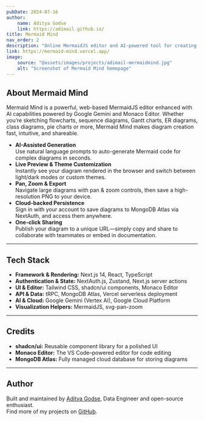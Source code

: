 ```yaml
---
pubDate: 2024-07-16
author:
    name: Aditya Godse
    link: https://adimail.github.io/
title: Mermaid Mind
nav_order: 2
description: "Online MermaidJS editor and AI-powered tool for creating diagrams"
link: https://mermaid-mind.vercel.app/
image:
    source: "@assets/images/projects/adimail-mermaidmind.jpg"
    alt: "Screenshot of Mermaid Mind homepage"
---
```



## About Mermaid Mind

Mermaid Mind is a powerful, web-based MermaidJS editor enhanced with AI capabilities powered by Google Gemini and Monaco Editor. Whether you’re sketching flowcharts, sequence diagrams, Gantt charts, ER diagrams, class diagrams, pie charts or more, Mermaid Mind makes diagram creation fast, intuitive, and shareable.

- **AI-Assisted Generation**  
  Use natural language prompts to auto-generate Mermaid code for complex diagrams in seconds.  
- **Live Preview & Theme Customization**  
  Instantly see your diagram rendered in the browser and switch between light/dark modes or custom themes.  
- **Pan, Zoom & Export**  
  Navigate large diagrams with pan & zoom controls, then save a high-resolution PNG to your device.  
- **Cloud-backed Persistence**  
  Sign in with your account to save diagrams to MongoDB Atlas via NextAuth, and access them anywhere.  
- **One-click Sharing**  
  Publish your diagram to a unique URL—simply copy and share to collaborate with teammates or embed in documentation.

---

## Tech Stack

- **Framework & Rendering:** Next.js 14, React, TypeScript  
- **Authentication & State:** NextAuth.js, Zustand, Next.js server actions  
- **UI & Editor:** Tailwind CSS, shadcn/ui components, Monaco Editor  
- **API & Data:** tRPC, MongoDB Atlas, Vercel serverless deployment  
- **AI & Cloud:** Google Gemini (Vertex AI), Google Cloud Platform  
- **Visualization Helpers:** MermaidJS, svg-pan-zoom  

---

## Credits

- **shadcn/ui:** Reusable component library for a polished UI  
- **Monaco Editor:** The VS Code–powered editor for code editing  
- **MongoDB Atlas:** Fully managed cloud database for storing diagrams  

---

## Author

Built and maintained by [Aditya Godse](https://adimail.github.io/), Data Engineer and open-source enthusiast.  
Find more of my projects on [GitHub](https://github.com/adimail).  
